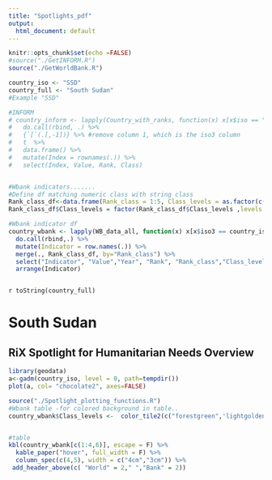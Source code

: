```yaml
---
title: "Spotlights_pdf"
output:
  html_document: default
---
```



```r
knitr::opts_chunk$set(echo =FALSE)
#source("./GetINFORM.R")
source("./GetWorldBank.R")

country_iso <- "SSD"
country_full <- "South Sudan"
#Example "SSD"

#INFORM
# country_inform <- lapply(Country_with_ranks, function(x) x[x$iso == "SSD",]) %>% #remove the iso column 
#   do.call(rbind, .) %>%
#   {`[`(.[,-1])} %>% #remove column 1, which is the iso3 column
#   t  %>%
#   data.frame() %>%
#   mutate(Index = rownames(.)) %>%
#   select(Index, Value, Rank, Class)


#Wbank indicators.......
#Define df matching numeric class with string class
Rank_class_df<-data.frame(Rank_class = 1:5, Class_levels = as.factor(c("Very Low","Low","Moderate","High","Very High")))
Rank_class_df$Class_levels = factor(Rank_class_df$Class_levels ,levels = c("Very Low","Low","Moderate","High","Very High"))

#Wbank indicator df
country_wbank <- lapply(WB_data_all, function(x) x[x$iso3 == country_iso,]) %>%
  do.call(rbind,.) %>%
  mutate(Indicator = row.names(.)) %>% 
  merge(., Rank_class_df, by="Rank_class") %>%
  select("Indicator", "Value","Year", "Rank", "Rank_class","Class_levels") %>%
  arrange(Indicator)



```

`r toString(country_full)`

# South Sudan
## RiX Spotlight for Humanitarian Needs Overview


```r
library(geodata)
a<-gadm(country_iso, level = 0, path=tempdir())
plot(a, col= "chocolate2", axes=FALSE)

```


```r
source("./Spotlight_plotting_functions.R")
#Wbank table -for colored background in table..
country_wbank$Class_levels <-  color_tile2(c("forestgreen",'lightgoldenrod2', "firebrick2"))(country_wbank$Class_levels)


#table
kbl(country_wbank[c(1:4,6)], escape = F) %>%
  kable_paper("hover", full_width = F) %>%
  column_spec(c(4,5), width = c("4cm","3cm")) %>%
 add_header_above(c( "World" = 2," ","Bank" = 2))



```

